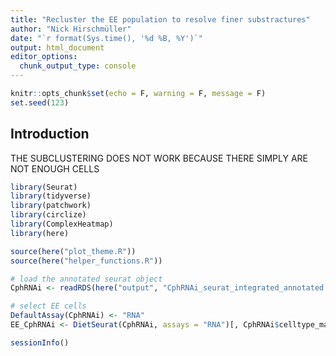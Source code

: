 ```yaml
---
title: "Recluster the EE population to resolve finer substractures"
author: "Nick Hirschmüller"
date: "`r format(Sys.time(), '%d %B, %Y')`"
output: html_document
editor_options: 
  chunk_output_type: console
---
```


```r
knitr::opts_chunk$set(echo = F, warning = F, message = F)
set.seed(123)
```

## Introduction

THE SUBCLUSTERING DOES NOT WORK BECAUSE THERE SIMPLY ARE NOT ENOUGH CELLS

```r
library(Seurat)
library(tidyverse)
library(patchwork)
library(circlize)
library(ComplexHeatmap)
library(here)

source(here("plot_theme.R"))
source(here("helper_functions.R"))
```

```r
# load the annotated seurat object
CphRNAi <- readRDS(here("output", "CphRNAi_seurat_integrated_annotated.rds"))

# select EE cells
DefaultAssay(CphRNAi) <- "RNA"
EE_CphRNAi <- DietSeurat(CphRNAi, assays = "RNA")[, CphRNAi$celltype_manual == "EE"]
```

```r
sessionInfo()
```

















